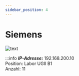 ```yaml
---
sidebar_position: 4
---
```


# Siemens

![text](https://www.linderonline.at/medien/image/lbs/lau/tia_portal_v13/siemens_sps.JPG)


:::info
***IP-Adresse:*** 192.168.200.10 \
Position:   Labor UGII B1\
Anzahl: 11